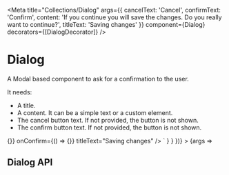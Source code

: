 

<Meta
	title="Collections/Dialog"
	args={{
		cancelText: 'Cancel',
		confirmText: 'Confirm',
		content: 'If you continue you will save the changes. Do you really want to continue?',
		titleText: 'Saving changes'
	}}
	component={Dialog}
	decorators={[DialogDecorator]}
/>

# Dialog

A Modal based component to ask for a confirmation to the user.

It needs:

- A title.
- A content. It can be a simple text or a custom element.
- The cancel button text. If not provided, the button is not shown.
- The confirm button text. If not provided, the button is not shown.

<Canvas>
	<Story
		name="playground"
		parameters={getPlaygroundStoryParams({
			docs: {
				disable: false,
				source: {
					code: `
      <Dialog
        cancelText="Cancel"
        confirmText="Confirm"
        content="If you continue you will save the changes. Do you really want to continue?"
        onCancel={() => {}}
        onConfirm={() => {}}
        titleText="Saving changes"
      />
      `
				}
			}
		})}
	>
		{args => <Dialog {...args} />}
	</Story>
</Canvas>

## Dialog API

<ArgsTable of={Dialog} />
